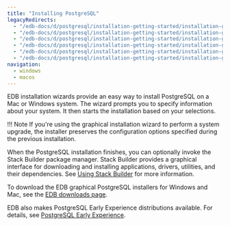 ```yaml
---
title: "Installing PostgreSQL"
legacyRedirects:
  - "/edb-docs/d/postgresql/installation-getting-started/installation-guide/13.0/installing_postgresql_with_the_graphical_installation_wizard.html"
  - "/edb-docs/d/postgresql/installation-getting-started/installation-guide-installers/11/PostgreSQL_Installation_Guide.1.07.html"
  - "/edb-docs/d/postgresql/installation-getting-started/installation-guide-installers/12/installing_postgresql_with_the_graphical_installation_wizard.html"
  - "/edb-docs/d/postgresql/installation-getting-started/installation-guide-installers/9.5/PostgreSQL_Installation_Guide.1.07.html"
  - "/edb-docs/d/postgresql/installation-getting-started/installation-guide-installers/9.6/PostgreSQL_Installation_Guide.1.07.html"
  - "/edb-docs/d/postgresql/installation-getting-started/installation-guide-installers/10/PostgreSQL_Installation_Guide.1.08.html"
navigation:
  - windows
  - macos
---
```


EDB installation wizards provide an easy way to install PostgreSQL on a Mac or Windows system. The wizard prompts you to specify information about your system. It then starts the installation based on your selections.

!!! Note
    If you're using the graphical installation wizard to perform a system upgrade, the installer preserves the configuration options specified during the previous installation.

When the PostgreSQL installation finishes, you can optionally invoke the Stack Builder package manager. Stack Builder provides a graphical interface for downloading and installing applications, drivers, utilities, and their dependencies. See [Using Stack Builder](../03_using_stackbuilder) for more information.

To download the EDB graphical PostgreSQL installers for Windows and Mac, see the [EDB downloads page](https://www.enterprisedb.com/downloads/postgresql).

EDB also makes PostgreSQL Early Experience distributions available. For details, see [PostgreSQL Early Experience](https://www.enterprisedb.com/postgresql-early-experience).
